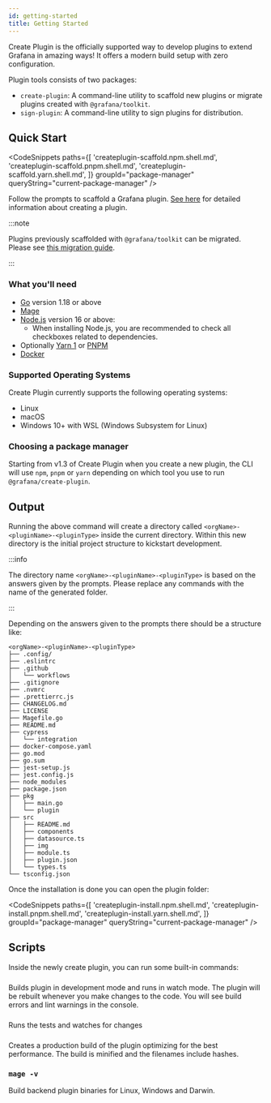 ```yaml
---
id: getting-started
title: Getting Started
---
```


Create Plugin is the officially supported way to develop plugins to extend Grafana in amazing ways! It offers a modern build setup with zero configuration.

Plugin tools consists of two packages:

- `create-plugin`: A command-line utility to scaffold new plugins or migrate plugins created with `@grafana/toolkit`.
- `sign-plugin`: A command-line utility to sign plugins for distribution.

## Quick Start

<CodeSnippets
  paths={[
    'createplugin-scaffold.npm.shell.md',
    'createplugin-scaffold.pnpm.shell.md',
    'createplugin-scaffold.yarn.shell.md',
  ]}
  groupId="package-manager"
  queryString="current-package-manager"
/>

Follow the prompts to scaffold a Grafana plugin. [See here](./creating-a-plugin.mdx) for detailed information about creating a plugin.

:::note

Plugins previously scaffolded with `@grafana/toolkit` can be migrated. Please see [this migration guide](./migrating-from-toolkit).

:::

### What you'll need

- [Go](https://go.dev/doc/install) version 1.18 or above
- [Mage](https://magefile.org/)
- [Node.js](https://nodejs.org/en/download/) version 16 or above:
  - When installing Node.js, you are recommended to check all checkboxes related to dependencies.
- Optionally [Yarn 1](https://classic.yarnpkg.com/lang/en/docs/install) or [PNPM](https://pnpm.io/installation)
- [Docker](https://docs.docker.com/get-docker/)

### Supported Operating Systems
Create Plugin currently supports the following operating systems:

- Linux
- macOS
- Windows 10+ with WSL (Windows Subsystem for Linux)

### Choosing a package manager
Starting from v1.3 of Create Plugin when you create a new plugin, the CLI will use `npm`, `pnpm` or `yarn` depending on which tool you use to run `@grafana/create-plugin`.

## Output

Running the above command will create a directory called `<orgName>-<pluginName>-<pluginType>` inside the current directory. Within this new directory is the initial project structure to kickstart development.

:::info

The directory name `<orgName>-<pluginName>-<pluginType>` is based on the answers given by the prompts. Please replace any commands with the name of the generated folder.

:::

Depending on the answers given to the prompts there should be a structure like:

```
<orgName>-<pluginName>-<pluginType>
├── .config/
├── .eslintrc
├── .github
│   └── workflows
├── .gitignore
├── .nvmrc
├── .prettierrc.js
├── CHANGELOG.md
├── LICENSE
├── Magefile.go
├── README.md
├── cypress
│   └── integration
├── docker-compose.yaml
├── go.mod
├── go.sum
├── jest-setup.js
├── jest.config.js
├── node_modules
├── package.json
├── pkg
│   ├── main.go
│   └── plugin
├── src
│   ├── README.md
│   ├── components
│   ├── datasource.ts
│   ├── img
│   ├── module.ts
│   ├── plugin.json
│   └── types.ts
└── tsconfig.json
```

Once the installation is done you can open the plugin folder:

<CodeSnippets
  paths={[
    'createplugin-install.npm.shell.md',
    'createplugin-install.pnpm.shell.md',
    'createplugin-install.yarn.shell.md',
  ]}
  groupId="package-manager"
  queryString="current-package-manager"
/>

## Scripts

Inside the newly create plugin, you can run some built-in commands:

### <SyncCommand cmd="run dev" />

Builds plugin in development mode and runs in watch mode. The plugin will be rebuilt whenever you make changes to the code. You will see build errors and lint warnings in the console.

### <SyncCommand cmd="run test" />

Runs the tests and watches for changes

### <SyncCommand cmd="run build" />

Creates a production build of the plugin optimizing for the best performance. The build is minified and the filenames include hashes.

<h3><code>mage -v</code></h3>

Build backend plugin binaries for Linux, Windows and Darwin.
